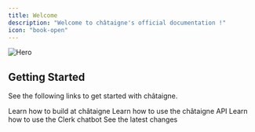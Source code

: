 ```yaml
---
title: Welcome
description: "Welcome to châtaigne's official documentation !"
icon: "book-open"
---
```


<img className="border rounded-lg" src="/images/cover.png" alt="Hero" />

## Getting Started

See the following links to get started with châtaigne.

<CardGroup cols={3}>
  <Card
    title="Guides"
    icon="book-open"
    href="https://docs.chataigne.ai/guides/introduction"
  >
    Learn how to build at châtaigne
  </Card>
  <Card
    title="API Reference"
    icon="code"
    href="https://docs.chataigne.ai/api-reference/introduction"
  >
    Learn how to use the châtaigne API
  </Card>
  <Card
    title="Chatbot"
    icon="code"
    href="https://docs.chataigne.ai/chatbot/getting-started"
  >
    Learn how to use the Clerk chatbot
  </Card>
  <Card
    title="Changelog"
    icon="clock"
    href="https://docs.chataigne.ai/changelog/changelog"
  >
    See the latest changes
  </Card>
</CardGroup>
